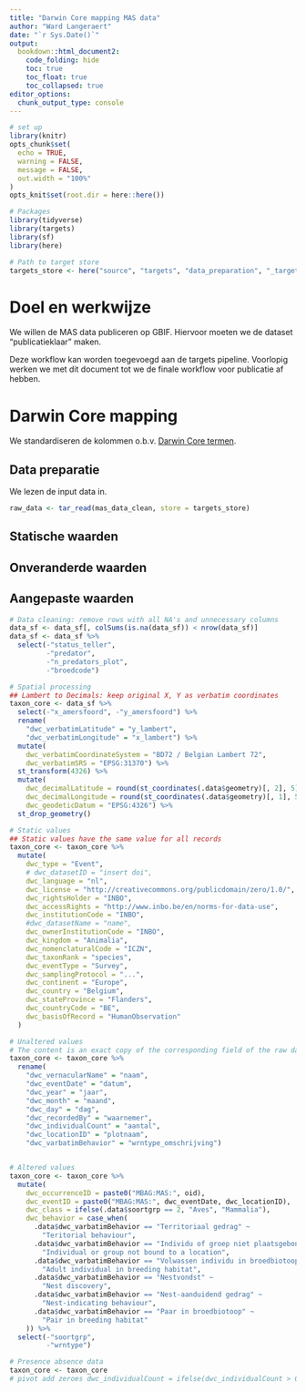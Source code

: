 ```yaml
---
title: "Darwin Core mapping MAS data"
author: "Ward Langeraert"
date: "`r Sys.Date()`"
output:
  bookdown::html_document2:
    code_folding: hide
    toc: true
    toc_float: true
    toc_collapsed: true
editor_options: 
  chunk_output_type: console
---
```


```r
# set up
library(knitr)
opts_chunk$set(
  echo = TRUE,
  warning = FALSE,
  message = FALSE,
  out.width = "100%"
)
opts_knit$set(root.dir = here::here())
```

```r
# Packages
library(tidyverse)
library(targets)
library(sf)
library(here)

# Path to target store
targets_store <- here("source", "targets", "data_preparation", "_targets")
```

# Doel en werkwijze

We willen de MAS data publiceren op GBIF.
Hiervoor moeten we de dataset "publicatieklaar" maken.

Deze workflow kan worden toegevoegd aan de targets pipeline.
Voorlopig werken we met dit document tot we de finale workflow voor publicatie af hebben.

# Darwin Core mapping

We standardiseren de kolommen o.b.v. [Darwin Core termen](https://dwc.tdwg.org/terms/).

## Data preparatie

We lezen de input data in.

```r
raw_data <- tar_read(mas_data_clean, store = targets_store)
```


## Statische waarden

## Onveranderde waarden

## Aangepaste waarden

```r
# Data cleaning: remove rows with all NA's and unnecessary columns
data_sf <- data_sf[, colSums(is.na(data_sf)) < nrow(data_sf)]
data_sf <- data_sf %>%
  select(-"status_teller",
         -"predator",
         -"n_predators_plot",
         -"broedcode")

# Spatial processing
## Lambert to Decimals: keep original X, Y as verbatim coordinates
taxon_core <- data_sf %>%
  select(-"x_amersfoord", -"y_amersfoord") %>%
  rename(
    "dwc_verbatimLatitude" = "y_lambert",
    "dwc_verbatimLongitude" = "x_lambert") %>%
  mutate(
    dwc_verbatimCoordinateSystem = "BD72 / Belgian Lambert 72",
    dwc_verbatimSRS = "EPSG:31370") %>%
  st_transform(4326) %>%
  mutate(
    dwc_decimalLatitude = round(st_coordinates(.data$geometry)[, 2], 5),
    dwc_decimalLongitude = round(st_coordinates(.data$geometry)[, 1], 5),
    dwc_geodeticDatum = "EPSG:4326") %>%
  st_drop_geometry()

# Static values
## Static values have the same value for all records
taxon_core <- taxon_core %>%
  mutate(
    dwc_type = "Event",
    # dwc_datasetID = "insert doi",
    dwc_language = "nl",
    dwc_license = "http://creativecommons.org/publicdomain/zero/1.0/",
    dwc_rightsHolder = "INBO",
    dwc_accessRights = "http://www.inbo.be/en/norms-for-data-use",
    dwc_institutionCode = "INBO",
    #dwc_datasetName = "name",
    dwc_ownerInstitutionCode = "INBO",
    dwc_kingdom = "Animalia",
    dwc_nomenclaturalCode = "ICZN",
    dwc_taxonRank = "species",
    dwc_eventType = "Survey",
    dwc_samplingProtocol = "...",
    dwc_continent = "Europe",
    dwc_country = "Belgium",
    dwc_stateProvince = "Flanders",
    dwc_countryCode = "BE",
    dwc_basisOfRecord = "HumanObservation"
  )

# Unaltered values
# The content is an exact copy of the corresponding field of the raw data
taxon_core <- taxon_core %>%
  rename(
    "dwc_vernacularName" = "naam",
    "dwc_eventDate" = "datum",
    "dwc_year" = "jaar",
    "dwc_month" = "maand",
    "dwc_day" = "dag",
    "dwc_recordedBy" = "waarnemer",
    "dwc_individualCount" = "aantal",
    "dwc_locationID" = "plotnaam",
    "dwc_varbatimBehavior" = "wrntype_omschrijving")


# Altered values
taxon_core <- taxon_core %>%
  mutate(
    dwc_occurrenceID = paste0("MBAG:MAS:", oid),
    dwc_eventID = paste0("MBAG:MAS:", dwc_eventDate, dwc_locationID),
    dwc_class = ifelse(.data$soortgrp == 2, "Aves", "Mammalia"),
    dwc_behavior = case_when(
      .data$dwc_varbatimBehavior == "Territoriaal gedrag" ~
        "Teritorial behaviour",
      .data$dwc_varbatimBehavior == "Individu of groep niet plaatsgebonden" ~
        "Individual or group not bound to a location",
      .data$dwc_varbatimBehavior == "Volwassen individu in broedbiotoop" ~
        "Adult individual in breeding habitat",
      .data$dwc_varbatimBehavior == "Nestvondst" ~
        "Nest discovery",
      .data$dwc_varbatimBehavior == "Nest-aanduidend gedrag" ~
        "Nest-indicating behaviour",
      .data$dwc_varbatimBehavior == "Paar in broedbiotoop" ~
        "Pair in breeding habitat"
    )) %>%
  select(-"soortgrp",
         -"wrntype")

# Presence absence data
taxon_core <- taxon_core
# pivot add zeroes dwc_individualCount = ifelse(dwc_individualCount > 0, "Present", "Absent")
```

